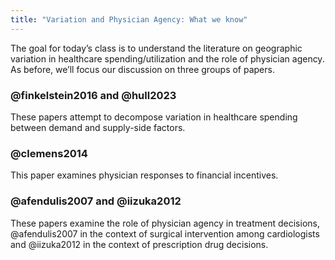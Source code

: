 ```yaml
---
title: "Variation and Physician Agency: What we know"
---
```


The goal for today's class is to understand the literature on geographic variation in healthcare spending/utilization and the role of physician agency. As before, we'll focus our discussion on three groups of papers.

### @finkelstein2016 and @hull2023
These papers attempt to decompose variation in healthcare spending between demand and supply-side factors.


### @clemens2014
This paper examines physician responses to financial incentives.


### @afendulis2007 and @iizuka2012
These papers examine the role of physician agency in treatment decisions, @afendulis2007 in the context of surgical intervention among cardiologists and @iizuka2012 in the context of prescription drug decisions. 